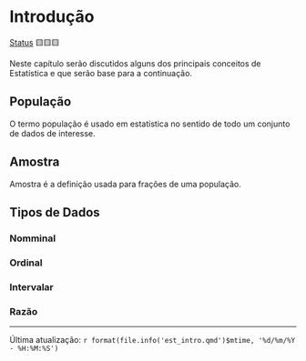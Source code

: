 # Introdução

[Status](convencoes.html#status-do-material) 🟨🟨🟨

Neste capítulo serão discutidos alguns dos principais conceitos de Estatística e que serão base para a continuação.

## População

O termo população é usado em estatística no sentido de todo um conjunto de dados de interesse.

## Amostra

Amostra é a definição usada para frações de uma população.

## Tipos de Dados

### Nomminal

### Ordinal

### Intervalar

### Razão

------------------------------------------------------------------------

Última atualização: `r format(file.info('est_intro.qmd')$mtime, '%d/%m/%Y - %H:%M:%S')`
